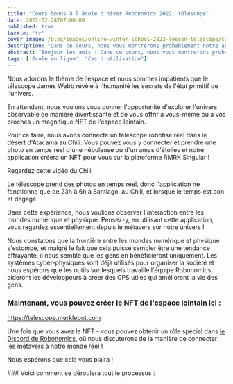 ```yaml
---
title: "Cours bonus à l'école d'hiver Robonomics 2022, télescope"
date: 2022-02-24T07:00:00
published: true
locale: 'fr'
cover_image: /blog/images/online-winter-school-2022-lesson-telescope/cover.jpg
description: "Dans ce cours, nous vous montrerons probablement notre application la plus inspirante à ce jour. Nous adorons le thème de l'espace et nous sommes impatients que le télescope James Webb révèle à l'humanité les secrets de l'état primitif de l'univers."
abstract: "Bonjour les amis ! Dans ce cours, nous vous montrerons probablement notre application la plus inspirante à ce jour."
tags: ['École en ligne', "Cas d'utilisation"]
---
```


<PostExpiredInfo/>

Nous adorons le thème de l'espace et nous sommes impatients que le télescope James Webb révèle à l'humanité les secrets de l'état primitif de l'univers.

En attendant, nous voulons vous donner l'opportunité d'explorer l'univers observable de manière divertissante et de vous offrir à vous-même ou à vos proches un magnifique NFT de l'espace lointain.

Pour ce faire, nous avons connecté un télescope robotisé réel dans le désert d'Atacama au Chili. Vous pouvez vous y connecter et prendre une photo en temps réel d'une nébuleuse ou d'un amas d'étoiles et notre application créera un NFT pour vous sur la plateforme RMRK Singular !

Regardez cette vidéo du Chili :

<YouTube id="https://youtu.be/Up8hESnXnaY" posterQuality="max" />

Le télescope prend des photos en temps réel, donc l'application ne fonctionne que de 23h à 6h à Santiago, au Chili, et lorsque le temps est bon et dégagé.

Dans cette expérience, nous voulions observer l'interaction entre les mondes numérique et physique. Pensez-y, en utilisant cette application, vous regardez essentiellement depuis le métavers sur notre univers !

Nous constatons que la frontière entre les mondes numérique et physique s'estompe, et malgré le fait que cela puisse sembler être une tendance effrayante, il nous semble que les gens en bénéficieront uniquement. Les systèmes cyber-physiques sont déjà utilisés pour organiser la société et nous espérons que les outils sur lesquels travaille l'équipe Robonomics aideront les développeurs à créer des CPS utiles qui améliorent la vie des gens.

<TextCard>

### Maintenant, vous pouvez créer le NFT de l'espace lointain ici :

https://telescope.merklebot.com

Une fois que vous avez le NFT - vous pouvez obtenir un rôle spécial dans [le Discord de Robonomics](https://discord.gg/JpaN2XAmqY), où nous discuterons de la manière de connecter les métavers à notre monde réel !

Nous espérons que cela vous plaira !

</TextCard>

<TextCard>
### Voici comment se déroulera tout le processus :

<YouTube id="https://youtu.be/q7yaqlmrzZs" posterQuality="max"/>
</TextCard>